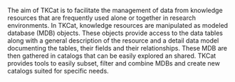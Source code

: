The aim of TKCat is to facilitate the management of data from knowledge
resources that are frequently used alone or together in research environments.
In TKCat, knowledge resources are manipulated as modeled database (MDB)
objects. These objects provide access to the data tables along with a general
description of the resource and a detail data model documenting the
tables, their fields and their relationships.
These MDB are then gathered in catalogs that can be easily explored an shared.
TKCat provides tools to easily subset, filter and combine MDBs and
create new catalogs suited for specific needs.

